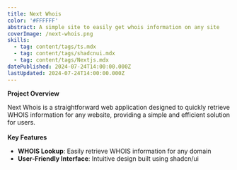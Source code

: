 ```yaml
---
title: Next Whois
color: '#FFFFFF'
abstract: A simple site to easily get whois information on any site
coverImage: /next-whois.png
skills:
  - tag: content/tags/ts.mdx
  - tag: content/tags/shadcnui.mdx
  - tag: content/tags/Nextjs.mdx
datePublished: 2024-07-24T14:00:00.000Z
lastUpdated: 2024-07-24T14:00:00.000Z
---
```


**Project Overview**

Next Whois is a straightforward web application designed to quickly retrieve WHOIS information for any website, providing a simple and efficient solution for users.\
\
**Key Features**

* **WHOIS Lookup**: Easily retrieve WHOIS information for any domain
* **User-Friendly Interface**: Intuitive design built using shadcn/ui
